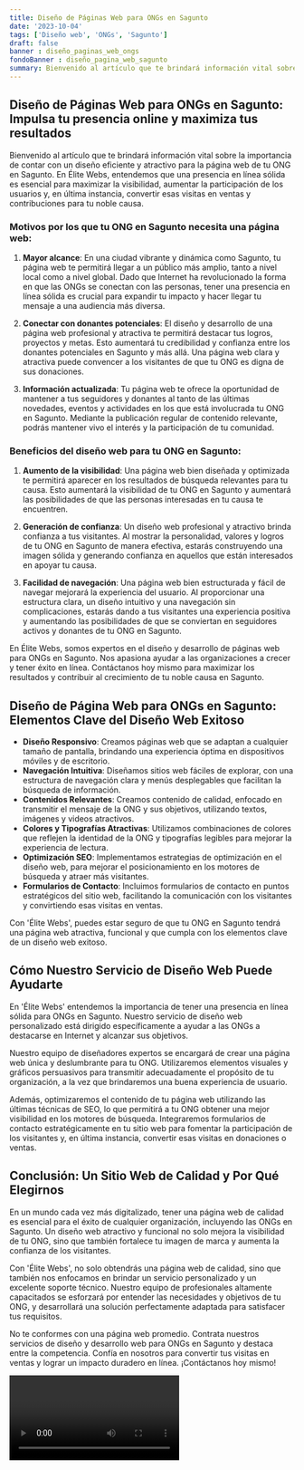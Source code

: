 ```yaml
---
title: Diseño de Páginas Web para ONGs en Sagunto
date: '2023-10-04'
tags: ['Diseño web', 'ONGs', 'Sagunto']
draft: false
banner : diseño_paginas_web_ongs
fondoBanner : diseño_pagina_web_sagunto
summary: Bienvenido al artículo que te brindará información vital sobre la importancia de contar con un diseño eficiente y atractivo para la página web de tu ONG en Sagunto. En Élite Webs, entendemos que una presencia en línea sólida es esencial para maximizar la visibilidad, aumentar la participación de los usuarios y, en última instancia, convertir esas visitas en ventas y contribuciones para tu noble causa.
---
```


## Diseño de Páginas Web para ONGs en Sagunto: Impulsa tu presencia online y maximiza tus resultados

Bienvenido al artículo que te brindará información vital sobre la importancia de contar con un diseño eficiente y atractivo para la página web de tu ONG en Sagunto. En Élite Webs, entendemos que una presencia en línea sólida es esencial para maximizar la visibilidad, aumentar la participación de los usuarios y, en última instancia, convertir esas visitas en ventas y contribuciones para tu noble causa.

### Motivos por los que tu ONG en Sagunto necesita una página web:

1. **Mayor alcance**: En una ciudad vibrante y dinámica como Sagunto, tu página web te permitirá llegar a un público más amplio, tanto a nivel local como a nivel global. Dado que Internet ha revolucionado la forma en que las ONGs se conectan con las personas, tener una presencia en línea sólida es crucial para expandir tu impacto y hacer llegar tu mensaje a una audiencia más diversa.

2. **Conectar con donantes potenciales**: El diseño y desarrollo de una página web profesional y atractiva te permitirá destacar tus logros, proyectos y metas. Esto aumentará tu credibilidad y confianza entre los donantes potenciales en Sagunto y más allá. Una página web clara y atractiva puede convencer a los visitantes de que tu ONG es digna de sus donaciones.

3. **Información actualizada**: Tu página web te ofrece la oportunidad de mantener a tus seguidores y donantes al tanto de las últimas novedades, eventos y actividades en los que está involucrada tu ONG en Sagunto. Mediante la publicación regular de contenido relevante, podrás mantener vivo el interés y la participación de tu comunidad.

### Beneficios del diseño web para tu ONG en Sagunto:

1. **Aumento de la visibilidad**: Una página web bien diseñada y optimizada te permitirá aparecer en los resultados de búsqueda relevantes para tu causa. Esto aumentará la visibilidad de tu ONG en Sagunto y aumentará las posibilidades de que las personas interesadas en tu causa te encuentren.

2. **Generación de confianza**: Un diseño web profesional y atractivo brinda confianza a tus visitantes. Al mostrar la personalidad, valores y logros de tu ONG en Sagunto de manera efectiva, estarás construyendo una imagen sólida y generando confianza en aquellos que están interesados en apoyar tu causa.

3. **Facilidad de navegación**: Una página web bien estructurada y fácil de navegar mejorará la experiencia del usuario. Al proporcionar una estructura clara, un diseño intuitivo y una navegación sin complicaciones, estarás dando a tus visitantes una experiencia positiva y aumentando las posibilidades de que se conviertan en seguidores activos y donantes de tu ONG en Sagunto.

En Élite Webs, somos expertos en el diseño y desarrollo de páginas web para ONGs en Sagunto. Nos apasiona ayudar a las organizaciones a crecer y tener éxito en línea. Contáctanos hoy mismo para maximizar los resultados y contribuir al crecimiento de tu noble causa en Sagunto.

<GifSeo />

<Cta />

## Diseño de Página Web para ONGs en Sagunto: Elementos Clave del Diseño Web Exitoso

- **Diseño Responsivo**: Creamos páginas web que se adaptan a cualquier tamaño de pantalla, brindando una experiencia óptima en dispositivos móviles y de escritorio.
- **Navegación Intuitiva**: Diseñamos sitios web fáciles de explorar, con una estructura de navegación clara y menús desplegables que facilitan la búsqueda de información.
- **Contenidos Relevantes**: Creamos contenido de calidad, enfocado en transmitir el mensaje de la ONG y sus objetivos, utilizando textos, imágenes y videos atractivos.
- **Colores y Tipografías Atractivas**: Utilizamos combinaciones de colores que reflejen la identidad de la ONG y tipografías legibles para mejorar la experiencia de lectura.
- **Optimización SEO**: Implementamos estrategias de optimización en el diseño web, para mejorar el posicionamiento en los motores de búsqueda y atraer más visitantes.
- **Formularios de Contacto**: Incluimos formularios de contacto en puntos estratégicos del sitio web, facilitando la comunicación con los visitantes y convirtiendo esas visitas en ventas.

Con 'Élite Webs', puedes estar seguro de que tu ONG en Sagunto tendrá una página web atractiva, funcional y que cumpla con los elementos clave de un diseño web exitoso.

## Cómo Nuestro Servicio de Diseño Web Puede Ayudarte

En 'Élite Webs' entendemos la importancia de tener una presencia en línea sólida para ONGs en Sagunto. Nuestro servicio de diseño web personalizado está dirigido específicamente a ayudar a las ONGs a destacarse en Internet y alcanzar sus objetivos.

Nuestro equipo de diseñadores expertos se encargará de crear una página web única y deslumbrante para tu ONG. Utilizaremos elementos visuales y gráficos persuasivos para transmitir adecuadamente el propósito de tu organización, a la vez que brindaremos una buena experiencia de usuario.

Además, optimizaremos el contenido de tu página web utilizando las últimas técnicas de SEO, lo que permitirá a tu ONG obtener una mejor visibilidad en los motores de búsqueda. Integraremos formularios de contacto estratégicamente en tu sitio web para fomentar la participación de los visitantes y, en última instancia, convertir esas visitas en donaciones o ventas.

## Conclusión: Un Sitio Web de Calidad y Por Qué Elegirnos

En un mundo cada vez más digitalizado, tener una página web de calidad es esencial para el éxito de cualquier organización, incluyendo las ONGs en Sagunto. Un diseño web atractivo y funcional no solo mejora la visibilidad de tu ONG, sino que también fortalece tu imagen de marca y aumenta la confianza de los visitantes.

Con 'Élite Webs', no solo obtendrás una página web de calidad, sino que también nos enfocamos en brindar un servicio personalizado y un excelente soporte técnico. Nuestro equipo de profesionales altamente capacitados se esforzará por entender las necesidades y objetivos de tu ONG, y desarrollará una solución perfectamente adaptada para satisfacer tus requisitos.

No te conformes con una página web promedio. Contrata nuestros servicios de diseño y desarrollo web para ONGs en Sagunto y destaca entre la competencia. Confía en nosotros para convertir tus visitas en ventas y lograr un impacto duradero en línea. ¡Contáctanos hoy mismo!

<Video />

<CtaBot job='ONGs' city='Sagunto'/>

<Gmaps query='Sagunto+españa+maps' />